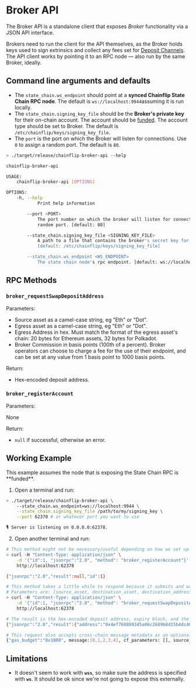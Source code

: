 
# Broker API

The Broker API is a standalone client that exposes _Broker_ functionality via a JSON API interface.&#x20;

Brokers need to run the client for the API themselves, as the Broker holds keys used to sign extrinsics and collect any fees set for [Deposit Channels](../../../concepts/swaps-amm/deposit-channels-and-brokers). The API client works by pointing it to an RPC node — also run by the same Broker, ideally.

## Command line arguments and defaults

- The `state_chain.ws_endpoint` should point at a **synced Chainflip State Chain RPC node**. The default is `ws://localhost:9944`assuming it is run locally.
- The `state_chain.signing_key_file` should be the **Broker's private key** for their on-chain account. The account should be [funded](http://127.0.0.1:5000/s/jk6cWeoa0h57DFwHlHoV/funding/funding#funding-your-account-via-the-validator-dashboard). The account type should be set to Broker. The default is `/etc/chainflip/keys/signing_key_file`.
- The `port` is the port on which the Broker will listen for connections. Use `0` to assign a random port. The default is `80`.

```bash copy
> ./target/release/chainflip-broker-api --help

chainflip-broker-api

USAGE:
    chainflip-broker-api [OPTIONS]

OPTIONS:
    -h, --help
            Print help information

        --port <PORT>
            The port number on which the broker will listen for connections. Use 0 to assing a
            random port. [default: 80]

        --state_chain.signing_key_file <SIGNING_KEY_FILE>
            A path to a file that contains the broker's secret key for signing extrinsics.
            [default: /etc/chainflip/keys/signing_key_file]

        --state_chain.ws_endpoint <WS_ENDPOINT>
            The state chain node's rpc endpoint. [default: ws://localhost:9944]
```

## RPC Methods

### `broker_requestSwapDepositAddress`

Parameters:

- Source asset as a camel-case string, eg "Eth" or "Dot".
- Egress asset as a camel-case string, eg "Eth" or "Dot".
- Egress Address in hex. Must match the format of the egress asset's chain: 20 bytes for Ethereum assets, 32 bytes for Polkadot.
- Broker Commission in basis points (100th of a percent). Broker operators can choose to charge a fee for the use of their endpoint, and can be set at any value from 1 basis point to 1000 basis points.&#x20;

Return:

- Hex-encoded deposit address.

### `broker_registerAccount`

Parameters:

None

Return:

- `null` if successful, otherwise an error.

## Working Example

<Callout type="info">
  This example assumes the node that is exposing the State Chain RPC is
  **funded**.
</Callout>

1. Open a terminal and run:

```bash copy
> ./target/release/chainflip-broker-api \
    --state_chain.ws_endpoint=ws://localhost:9944 \
    --state_chain.signing_key_file /path/to/my/signing_key \
    --port 62378 # or whatever port you want to use

🎙 Server is listening on 0.0.0.0:62378.
```

2. Open another terminal and run:

```bash copy
# This method might not be necessary/useful depending on how we set up the broker.
> curl -H "Content-Type: application/json" \
    -d '{"id":1, "jsonrpc":"2.0", "method": "broker_registerAccount"}' \
    http://localhost:62378

{"jsonrpc":"2.0","result":null,"id":1}

# This method takes a little while to respond because it submits and waits for finality. So make sure the request doesn't block.
# Parameters are: [source_asset, destination_asset, destination_address, broker_commission].
> curl -H "Content-Type: application/json" \
    -d '{"id":1, "jsonrpc":"2.0", "method": "broker_requestSwapDepositAddress", "params": ["Eth", "Flip","0xabababababababababababababababababababab", 0]}' \
    http://localhost:62378

# The result is the hex-encoded deposit address, expiry block, and the issued block.
{"jsonrpc":"2.0","result":{"address":"0x4ef7608893d5a06c2689b8d15b4dc400be0954f2",expiry_block:12345},"id":1}

# This request also accepts cross-chain message metadata as an optional fifth parameter:
{"gas_budget":"0x1000", message:[0,1,2,3,4], cf_parameters: [], source_address: "1A1zP1eP5QGefi2DMPTfTL5SLmv7DivfNa", source_chain: "Bitcoin"}
```

## Limitations

- It doesn't seem to work with **`wss`**, so make sure the address is specified with **`ws`**. It should be ok since we're not going to expose this externally.
